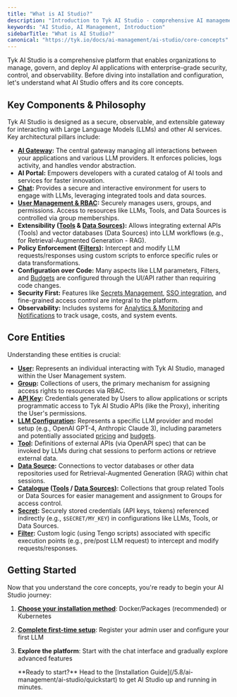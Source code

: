 ```yaml
---
title: "What is AI Studio?"
description: "Introduction to Tyk AI Studio - comprehensive AI management platform"
keywords: "AI Studio, AI Management, Introduction"
sidebarTitle: "What is AI Studio?"
canonical: "https://tyk.io/docs/ai-management/ai-studio/core-concepts"
---
```


Tyk AI Studio is a comprehensive platform that enables organizations to manage, govern, and deploy AI applications with enterprise-grade security, control, and observability. Before diving into installation and configuration, let's understand what AI Studio offers and its core concepts.

## Key Components & Philosophy

Tyk AI Studio is designed as a secure, observable, and extensible gateway for interacting with Large Language Models (LLMs) and other AI services. Key architectural pillars include:

*   **[AI Gateway](/5.8/ai-management/ai-studio/proxy):** The central gateway managing all interactions between your applications and various LLM providers. It enforces policies, logs activity, and handles vendor abstraction.
*   **AI Portal:** Empowers developers with a curated catalog of AI tools and services for faster innovation.
*   **[Chat](/5.8/ai-management/ai-studio/chat-interface):** Provides a secure and interactive environment for users to engage with LLMs, leveraging integrated tools and data sources.
*   **[User Management & RBAC](/5.8/ai-management/ai-studio/user-management):** Securely manages users, groups, and permissions. Access to resources like LLMs, Tools, and Data Sources is controlled via group memberships.
*   **Extensibility ([Tools](/5.8/ai-management/ai-studio/tools) & [Data Sources](/5.8/ai-management/ai-studio/datasources-rag)):** Allows integrating external APIs (Tools) and vector databases (Data Sources) into LLM workflows (e.g., for Retrieval-Augmented Generation - RAG).
*   **Policy Enforcement ([Filters](/5.8/ai-management/ai-studio/filters)):** Intercept and modify LLM requests/responses using custom scripts to enforce specific rules or data transformations.
*   **Configuration over Code:** Many aspects like LLM parameters, Filters, and [Budgets](/5.8/ai-management/ai-studio/budgeting) are configured through the UI/API rather than requiring code changes.
*   **Security First:** Features like [Secrets Management](/5.8/ai-management/ai-studio/secrets), [SSO integration](/5.8/ai-management/ai-studio/sso), and fine-grained access control are integral to the platform.
*   **Observability:** Includes systems for [Analytics & Monitoring](/5.8/ai-management/ai-studio/analytics) and [Notifications](/5.8/ai-management/ai-studio/notifications) to track usage, costs, and system events.

## Core Entities

Understanding these entities is crucial:

*   **[User](/5.8/ai-management/ai-studio/user-management#core-concepts):** Represents an individual interacting with Tyk AI Studio, managed within the User Management system.
*   **[Group](/5.8/ai-management/ai-studio/user-management#core-concepts):** Collections of users, the primary mechanism for assigning access rights to resources via RBAC.
*   **[API Key](/5.8/ai-management/ai-studio/user-management#core-concepts):** Credentials generated by Users to allow applications or scripts programmatic access to Tyk AI Studio APIs (like the Proxy), inheriting the User's permissions.
*   **[LLM Configuration](/5.8/ai-management/ai-studio/llm-management):** Represents a specific LLM provider and model setup (e.g., OpenAI GPT-4, Anthropic Claude 3), including parameters and potentially associated [pricing](/5.8/ai-management/ai-studio/llm-management) and [budgets](/5.8/ai-management/ai-studio/budgeting).
*   **[Tool](/5.8/ai-management/ai-studio/tools):** Definitions of external APIs (via OpenAPI spec) that can be invoked by LLMs during chat sessions to perform actions or retrieve external data.
*   **[Data Source](/5.8/ai-management/ai-studio/datasources-rag):** Connections to vector databases or other data repositories used for Retrieval-Augmented Generation (RAG) within chat sessions.
*   **[Catalogue](/5.8/ai-management/ai-studio/tools) ([Tools](/5.8/ai-management/ai-studio/tools) / [Data Sources](/5.8/ai-management/ai-studio/datasources-rag)):** Collections that group related Tools or Data Sources for easier management and assignment to Groups for access control.
*   **[Secret](/5.8/ai-management/ai-studio/secrets):** Securely stored credentials (API keys, tokens) referenced indirectly (e.g., `$SECRET/MY_KEY`) in configurations like LLMs, Tools, or Data Sources.
*   **[Filter](/5.8/ai-management/ai-studio/filters):** Custom logic (using Tengo scripts) associated with specific execution points (e.g., pre/post LLM request) to intercept and modify requests/responses.

## Getting Started

Now that you understand the core concepts, you're ready to begin your AI Studio journey:

1. **[Choose your installation method](/5.8/ai-management/ai-studio/quickstart)**: Docker/Packages (recommended) or Kubernetes
2. **[Complete first-time setup](/5.8/ai-management/ai-studio/configuration)**: Register your admin user and configure your first LLM
3. **Explore the platform**: Start with the chat interface and gradually explore advanced features



    <Note>
    **Ready to start?** Head to the [Installation Guide](/5.8/ai-management/ai-studio/quickstart) to get AI Studio up and running in minutes.
    </Note>

